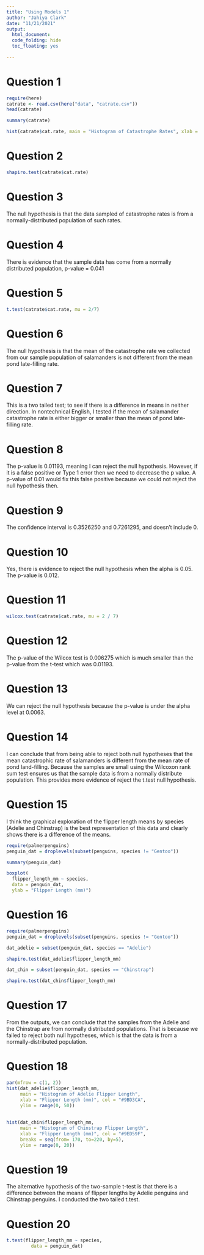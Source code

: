 ```yaml
---
title: "Using Models 1"
author: "Jahiya Clark"
date: "11/21/2021"
output: 
  html_document:
  code_folding: hide
  toc_floating: yes
  
---
```

# Question 1
```r
require(here)
catrate <- read.csv(here("data", "catrate.csv"))
head(catrate)
```

```r
summary(catrate)
```

```r
hist(catrate$cat.rate, main = "Histogram of Catastrophe Rates", xlab = "Catastrophe Rate")
```

# Question 2

```r
shapiro.test(catrate$cat.rate)
```
# Question 3

The null hypothesis is that the data sampled of catastrophe rates is from a normally-distributed population of such rates.

# Question 4

There is evidence that the sample data has come from a normally distributed population, p-value = 0.041

# Question 5

```r
t.test(catrate$cat.rate, mu = 2/7)
```

# Question 6

The null hypothesis is that the mean of the catastrophe rate we collected from our sample population of salamanders is not different from the mean pond late-filling rate.

# Question 7

This is a two tailed test; to see if there is a difference in means in neither direction. In nontechnical English, I tested if the mean of salamander catastrophe rate is either bigger or smaller than the mean of pond late-filling rate.  

# Question 8

The p-value is 0.01193, meaning I can reject the null hypothesis. However, if it is a false positive or Type 1 error then we need to decrease the p value. A p-value of 0.01 would fix this false positive because we could not reject the null hypothesis then.

# Question 9

The confidence interval is 0.3526250 and 0.7261295, and doesn't include 0.

# Question 10

Yes, there is evidence to reject the null hypothesis when the alpha is 0.05. The p-value is 0.012.

# Question 11

```r
wilcox.test(catrate$cat.rate, mu = 2 / 7)
```

# Question 12

The p-value of the Wilcox test is 0.006275 which is much smaller than the p-value from the t-test which was 0.01193.

# Question 13

We can reject the null hypothesis because the p-value is under the alpha level at 0.0063.

# Question 14

I can conclude that from being able to reject both null hypotheses that the mean catastrophic rate of salamanders is different from the mean rate of pond land-filling. Because the samples are small using the Wilcoxon rank sum test ensures us that the sample data is from a normally distribute population. This provides more evidence of reject the t.test null hypothesis.

# Question 15

I think the graphical exploration of the flipper length means by species (Adelie and Chinstrap) is the best representation of this data and clearly shows there is a difference of the means.

```r
require(palmerpenguins)
penguin_dat = droplevels(subset(penguins, species != "Gentoo"))

summary(penguin_dat)

boxplot(
  flipper_length_mm ~ species, 
  data = penguin_dat,
  ylab = "Flipper Length (mm)")
```

# Question 16

```r
require(palmerpenguins)
penguin_dat = droplevels(subset(penguins, species != "Gentoo"))

dat_adelie = subset(penguin_dat, species == "Adelie")

shapiro.test(dat_adelie$flipper_length_mm)

dat_chin = subset(penguin_dat, species == "Chinstrap")

shapiro.test(dat_chin$flipper_length_mm)
```

# Question 17

From the outputs, we can conclude that the samples from the Adelie and the Chinstrap are from normally distributed populations. That is because we failed to reject both null hypotheses, which is that the data is from a normally-distributed population.

# Question 18

```r
par(mfrow = c(1, 2))
hist(dat_adelie$flipper_length_mm, 
     main = "Histogram of Adelie Flipper Length", 
     xlab = "Flipper Length (mm)", col = "#9BD3CA",
     ylim = range(0, 50))
       
       
hist(dat_chin$flipper_length_mm, 
     main = "Histogram of Chinstrap Flipper Length", 
     xlab = "Flipper Length (mm)", col = "#9ED59F",
     breaks = seq(from= 170, to=220, by=5),
     ylim = range(0, 20))
```

# Question 19

The alternative hypothesis of the two-sample t-test is that there is a difference between the means of flipper lengths by Adelie penguins and Chinstrap penguins. I conducted the two tailed t.test.

# Question 20
```r
t.test(flipper_length_mm ~ species,
         data = penguin_dat)
```



